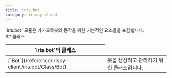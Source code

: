 ```yaml
---
title: iris.bot
category: irispy-client
---
```


<Section>
  `iris.bot` 모듈은 카카오톡봇의 동작을 위한 기본적인 요소들을 포함합니다.
</Section>
<Section>
  ## 클래스

  <Table>
    <Thead>
      <Tr>
        <Th colSpan={2}>`iris.bot`의 클래스</Th>
      </Tr>
    </Thead>
    <Tbody>
      <Tr>
        <Td><span>[`Bot`](/reference/irispy-client/iris.bot/Class/Bot)</span></Td>
        <Td>
          봇을 생성하고 관리하기 위한 클래스입니다.
        </Td>
      </Tr>
    </Tbody>
  </Table>
</Section>